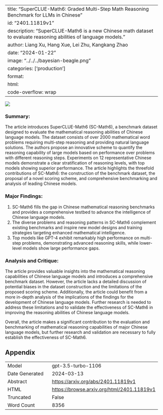 
---
title: "SuperCLUE-Math6: Graded Multi-Step Math Reasoning Benchmark for LLMs in Chinese"
id: "2401.11819v1"
description: "SuperCLUE-Math6 is a new Chinese math dataset to evaluate reasoning abilities of language models."
author: Liang Xu, Hang Xue, Lei Zhu, Kangkang Zhao
date: "2024-01-22"
image: "../../../bayesian-beagle.png"
categories: ['production']
format:
  html:
    code-overflow: wrap
---

![](../../../bayesian-beagle.png)

### **Summary:**
The article introduces SuperCLUE-Math6 (SC-Math6), a benchmark dataset designed to evaluate the mathematical reasoning abilities of Chinese language models. The dataset consists of over 2000 mathematical word problems requiring multi-step reasoning and providing natural language solutions. The authors propose an innovative scheme to quantify the reasoning capability of large models based on performance over problems with different reasoning steps. Experiments on 12 representative Chinese models demonstrate a clear stratification of reasoning levels, with top models showing superior performance. The article highlights the threefold contributions of SC-Math6: the construction of the benchmark dataset, the proposal of a novel scoring scheme, and comprehensive benchmarking and analysis of leading Chinese models.

### Major Findings:
1. SC-Math6 fills the gap in Chinese mathematical reasoning benchmarks and provides a comprehensive testbed to advance the intelligence of Chinese language models.
2. The diverse problems and reasoning patterns in SC-Math6 complement existing benchmarks and inspire new model designs and training strategies targeting enhanced mathematical intelligence.
3. Top models like GPT-4 exhibit remarkably high performance on multi-step problems, demonstrating advanced reasoning skills, while lower-level models show large performance gaps.

### Analysis and Critique:
The article provides valuable insights into the mathematical reasoning capabilities of Chinese language models and introduces a comprehensive benchmark dataset. However, the article lacks a detailed discussion of potential biases in the dataset construction and the limitations of the proposed scoring scheme. Additionally, the article could benefit from a more in-depth analysis of the implications of the findings for the development of Chinese language models. Further research is needed to address these limitations and to validate the effectiveness of SC-Math6 in improving the reasoning abilities of Chinese language models. 

Overall, the article makes a significant contribution to the evaluation and benchmarking of mathematical reasoning capabilities of major Chinese language models, but further research and validation are necessary to fully establish the effectiveness of SC-Math6.

## Appendix

|          |          |
|----------|----------|
| Model     | gpt-3.5-turbo-1106       |
| Date Generated     | 2024-03-13       |
| Abstract | [https://arxiv.org/abs/2401.11819v1](https://arxiv.org/abs/2401.11819v1)        |
| HTML     | [https://browse.arxiv.org/html/2401.11819v1](https://browse.arxiv.org/html/2401.11819v1)       |
| Truncated       | False       |
| Word Count       | 8356       |